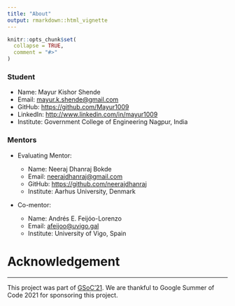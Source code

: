 ```yaml
---
title: "About"
output: rmarkdown::html_vignette
---
```


```r
knitr::opts_chunk$set(
  collapse = TRUE,
  comment = "#>"
)
```

### Student

-   Name: Mayur Kishor Shende
-   Email: [mayur.k.shende\@gmail.com](mailto:mayur.k.shende@gmail.com){.email}
-   GitHub: <https://github.com/Mayur1009>
-   LinkedIn: <http://www.linkedin.com/in/mayur1009>
-   Institute: Government College of Engineering Nagpur, India

### Mentors

-   Evaluating Mentor:

    -   Name: Neeraj Dhanraj Bokde
    -   Email: [neerajdhanraj\@gmail.com](mailto:neerajdhanraj@gmail.com){.email}
    -   GitHub: <https://github.com/neerajdhanraj>
    -   Institute: Aarhus University, Denmark

-   Co-mentor:

    -   Name: Andrés E. Feijóo-Lorenzo
    -   Email: [afeijoo\@uvigo.gal](mailto:afeijoo@uvigo.gal){.email}
    -   Institute: University of Vigo, Spain

# Acknowledgement
***

This project was part of [GSoC'21](https://summerofcode.withgoogle.com/projects/#4626948166254592). We are thankful to Google Summer of Code 2021 for sponsoring this project.
